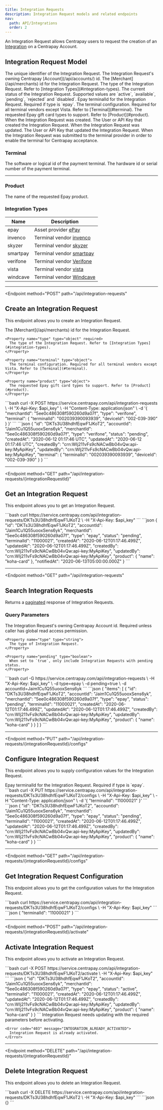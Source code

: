 ```yaml
---
title: Integration Requests
description: Integration Request models and related endpoints
nav:
  path: API/Integrations
  order: 2
---
```


An Integration Request allows Centrapay users to request the creation of an [Integration](/api/integrations/) on a Centrapay Account.

## Integration Request Model


<Properties>
  <Property name="id" type="string">
    The unique identifier of the Integration Request.
  </Property>

  <Property name="accountId" type="string">
    The Integration Request's owning Centrapay [Account](/api/accounts/) id.
  </Property>

  <Property name="merchantId" type="string">
    The [Merchant](/api/merchants) id for the Integration Request.
  </Property>

  <Property name="type" type="object">
    The type of the Integration Request. Refer to [Integration Types](#integration-types).
  </Property>

  <Property name="status" type="string">
    The current status of the Integration Request. Supported values are `active`, `available`, `pending`, `rejected` and `disabled`.
  </Property>

  <Property name="terminalId" type="string">
    Epay terminalId for the Integration Request. Required if type is `epay`.
  </Property>

  <Property name="terminal" type="object">
    The terminal configuration. Required for all terminal vendors except Vista. Refer to [Terminal](#terminal).
  </Property>

  <Property name="product" type="object">
    The requested Epay gift card types to support. Refer to [Product](#product).
  </Property>

  <Property name="createdAt" type="timestamp">
    When the Integration Request was created.
  </Property>

  <Property name="createdBy" type="crn">
    The User or API Key that created the Integration Request.
  </Property>

  <Property name="updatedAt" type="timestamp">
    When the Integration Request was updated.
  </Property>

  <Property name="updatedBy" type="crn">
    The User or API Key that updated the Integration Request.
  </Property>

  <Property name="notifiedAt" type="timestamp">
    When the Integration Request was submitted to the terminal provider in order to enable the terminal for Centrapay acceptance.
  </Property>
</Properties>

### Terminal

<Properties>
  <Property name="terminalId" type="string">
    The software or logical id of the payment terminal.
  </Property>
  <Property name="deviceId" type="string">
    The hardware id or serial number of the payment terminal.
  </Property>
</Properties>

---

### Product

<Properties>
  <Property name="name" type="string">
    The name of the requested Epay product.
  </Property>
</Properties>

### Integration Types

|   Name   |                        Description                         |
| -------- | ---------------------------------------------------------- |
| epay     | Asset provider [ePay](https://www.epay.com/)               |
| invenco  | Terminal vendor [invenco](https://www.invenco.com/)        |
| skyzer   | Terminal vendor [skyzer](https://www.skyzer.co.nz)         |
| smartpay | Terminal vendor [smartpay](https://www.smartpay.co.nz)     |
| verifone | Terminal vendor [Verifone](https://www.verifone.com/en/us) |
| vista    | Terminal vendor [vista](https://www.vista.co)              |
| windcave | Terminal vendor [Windcave](https://www.windcave.com/)      |

---

<Endpoint
  method="POST"
  path="/api/integration-requests"
>
  ## Create an Integration Request <Badge type="experimental"/>

  This endpoint allows you to create an Integration Request.

  <Properties>
    <Property name="merchantId" type="string" required>
      The [Merchant](/api/merchants) id for the Integration Request.
    </Property>

    <Property name="type" type="object" required>
      The type of the Integration Request. Refer to [Integration Types](#integration-types).
    </Property>

    <Property name="terminal" type="object">
      The terminal configuration. Required for all terminal vendors except Vista. Refer to [Terminal](#terminal).
    </Property>

    <Property name="product" type="object">
      The requested Epay gift card types to support. Refer to [Product](#product).
    </Property>
  </Properties>

  <CodePanel slot="code-examples" title="Request" method="POST" path="/api/integration-requests">
    ```bash
    curl -X POST https://service.centrapay.com/api/integration-requests \
      -H "X-Api-Key: $api_key" \
      -H "Content-Type: application/json" \
      -d '{
        "merchantId": "5ee0c486308f590260d9a07f",
        "type": "verifone",
        "terminal": {
          "terminalId": "002039390093939",
          "deviceId": "002-039-390"
        }
      }'
    ```
  </CodePanel>

  <CodePanel slot="code-examples" title="Response">
    ```json
    {
      "id": "DKTs3U38hdhfEqwF1JKoT2",
      "accountId": "Jaim1Cu1Q55uooxSens6yk",
      "merchantId": "5ee0c486308f590260d9a07f",
      "type": "verifone",
      "status": "pending",
      "createdAt": "2020-06-12 01:17:46 UTC",
      "updatedAt": "2020-06-12 01:17:46 UTC",
      "createdBy": "crn:WIj211vFs9cNACwBb04vQw:api-key:MyApiKey",
      "updatedBy": "crn:WIj211vFs9cNACwBb04vQw:api-key:MyApiKey",
      "terminal": {
        "terminalId": "002039390093939",
        "deviceId": "002-039-390"
      }
    }
    ```
  </CodePanel>

</Endpoint>

---

<Endpoint
  method="GET"
  path="/api/integration-requests/{integrationRequestId}"
>
  ## Get an Integration Request <Badge type="experimental"/>

  This endpoint allows you to get an Integration Request.


  <CodePanel slot="code-examples" title="Request" method="GET" path="/api/integration-requests/{integrationRequestId}">
    ```bash
    curl https://service.centrapay.com/api/integration-requests/DKTs3U38hdhfEqwF1JKoT2 \
      -H "X-Api-Key: $api_key"
    ```
  </CodePanel>

  <CodePanel slot="code-examples" title="Response">
    ```json
    {
      "id": "DKTs3U38hdhfEqwF1JKoT2",
      "accountId": "Jaim1Cu1Q55uooxSens6yk",
      "merchantId": "5ee0c486308f590260d9a07f",
      "type": "epay",
      "status": "pending",
      "terminalId": "11000021",
      "createdAt": "2020-06-12T01:17:46.499Z",
      "updatedAt": "2020-06-12T01:17:46.499Z",
      "createdBy": "crn:WIj211vFs9cNACwBb04vQw:api-key:MyApiKey",
      "updatedBy": "crn:WIj211vFs9cNACwBb04vQw:api-key:MyApiKey",
      "product": {
        "name": "koha-card"
      },
      "notifiedAt": "2020-06-13T05:00:00.000Z"
    }
    ```
  </CodePanel>

</Endpoint>

---

<Endpoint
  method="GET"
  path="/api/integration-requests"
>
  ## Search Integration Requests

  Returns a [paginated](/api/pagination/) response of Integration Requests.

  ### Query Parameters
  <Properties>
    <Property name="accountId" type="string">
      The Integration Request's owning Centrapay Account id. Required unless caller has global read access permission.
    </Property>

    <Property name="type" type="string">
      The type of Integration Request.
    </Property>

    <Property name="pending" type="boolean">
      When set to `true`, only include Integration Requests with pending status.
    </Property>
  </Properties>

  <CodePanel slot="code-examples" title="Request" method="GET" path="/api/integration-requests">
    ```bash
    curl -G https://service.centrapay.com/api/integration-requests \
      -H "X-Api-Key: $api_key" \
      -d type=epay \
      -d pending=true \
      -d accountId=Jaim1Cu1Q55uooxSens6yk
    ```
  </CodePanel>

  <CodePanel slot="code-examples" title="Response">
    ```json
    {
      "items": [
        {
          "id": "DKTs3U38hdhfEqwF1JKoT2",
          "accountId": "Jaim1Cu1Q55uooxSens6yk",
          "merchantId": "5ee0c486308f590260d9a07f",
          "type": "epay",
          "status": "pending",
          "terminalId": "11000021",
          "createdAt": "2020-06-12T01:17:46.499Z",
          "updatedAt": "2020-06-12T01:17:46.499Z",
          "createdBy": "crn:WIj211vFs9cNACwBb04vQw:api-key:MyApiKey",
          "updatedBy": "crn:WIj211vFs9cNACwBb04vQw:api-key:MyApiKey",
          "product": {
            "name": "koha-card"
          }
        }
      ]
    }
    ```
  </CodePanel>
</Endpoint>

---

<Endpoint
  method="PUT"
  path="/api/integration-requests/{integrationRequestId}/configs"
>
  ## Configure Integration Request <Badge type="experimental"/>

  This endpoint allows you to supply configuration values for the Integration Request.

  <Properties>
    <Property name="terminalId" type="string">
      Epay terminalId for the Integration Request. Required if type is `epay`.
    </Property>
  </Properties>

  <CodePanel slot="code-examples" title="Request" method="PUT" path="/api/integration-requests/{integrationRequestId}/configs">
    ```bash
    curl -X PUT https://service.centrapay.com/api/integration-requests/DKTs3U38hdhfEqwF1JKoT2/configs \
      -H "X-Api-Key: $api_key" \
      -H "Content-Type: application/json" \
      -d '{
        "terminalId": "11000021"
      }'
    ```
  </CodePanel>

  <CodePanel slot="code-examples" title="Response">
    ```json
    {
      "id": "DKTs3U38hdhfEqwF1JKoT2",
      "accountId": "Jaim1Cu1Q55uooxSens6yk",
      "merchantId": "5ee0c486308f590260d9a07f",
      "type": "epay",
      "status": "pending",
      "terminalId": "11000021",
      "createdAt": "2020-06-12T01:17:46.499Z",
      "updatedAt": "2020-06-12T01:17:46.499Z",
      "createdBy": "crn:WIj211vFs9cNACwBb04vQw:api-key:MyApiKey",
      "updatedBy": "crn:WIj211vFs9cNACwBb04vQw:api-key:MyApiKey",
      "product": {
        "name": "koha-card"
      }
    }
    ```
  </CodePanel>

</Endpoint>

---

<Endpoint
  method="GET"
  path="/api/integration-requests/{integrationRequestId}/configs"
>
  ## Get Integration Request Configuration <Badge type="experimental"/>

  This endpoint allows you to get the configuration values for the Integration Request.


  <CodePanel slot="code-examples" title="Request" method="GET" path="/api/integration-requests/{integrationRequestId}/configs">
    ```bash
    curl https://service.centrapay.com/api/integration-requests/DKTs3U38hdhfEqwF1JKoT2/configs \
      -H "X-Api-Key: $api_key"
    ```
  </CodePanel>

  <CodePanel slot="code-examples" title="Response">
    ```json
    {
      "terminalId": "11000021"
    }
    ```
  </CodePanel>

</Endpoint>

---

<Endpoint
  method="POST"
  path="/api/integration-requests/{integrationRequestId}/activate"
>
  ## Activate Integration Request <Badge type="experimental"/>

  This endpoint allows you to activate an Integration Request.


  <CodePanel slot="code-examples" title="Request" method="POST" path="/api/integration-requests/{integrationRequestId}/activate">
    ```bash
    curl -X POST https://service.centrapay.com/api/integration-requests/DKTs3U38hdhfEqwF1JKoT2/activate \
      -H "X-Api-Key: $api_key"
    ```
  </CodePanel>

  <CodePanel slot="code-examples" title="Response">
    ```json
    {
      "id": "DKTs3U38hdhfEqwF1JKoT2",
      "accountId": "Jaim1Cu1Q55uooxSens6yk",
      "merchantId": "5ee0c486308f590260d9a07f",
      "type": "epay",
      "status": "active",
      "terminalId": "11000021",
      "createdAt": "2020-06-12T01:17:46.499Z",
      "updatedAt": "2020-06-12T01:17:46.499Z",
      "createdBy": "crn:WIj211vFs9cNACwBb04vQw:api-key:MyApiKey",
      "updatedBy": "crn:WIj211vFs9cNACwBb04vQw:api-key:MyApiKey",
      "product": {
        "name": "koha-card"
      }
    }
    ```
  </CodePanel>

  <Properties heading="Errors">
    <Error code="403" message="INTEGRATION_PARAM_MISSING">
      Integration Request needs updating with the required parameters before activating.
    </Error>

    <Error code="403" message="INTEGRATION_ALREADY_ACTIVATED">
      Integration Request is already activated.
    </Error>
  </Properties>

</Endpoint>

---

<Endpoint
  method="DELETE"
  path="/api/integration-requests/{integrationRequestId}"
>
  ## Delete Integration Request <Badge type="experimental"/>

  This endpoint allows you to delete an Integration Request.


  <CodePanel slot="code-examples" title="Request" method="POST" path="/api/integration-requests/{integrationRequestId}">
    ```bash
    curl -X DELETE https://service.centrapay.com/api/integration-requests/DKTs3U38hdhfEqwF1JKoT2 \
      -H "X-Api-Key: $api_key"
    ```
  </CodePanel>

  <CodePanel slot="code-examples" title="Response">
    ```json
    {}
    ```
  </CodePanel>

</Endpoint>

